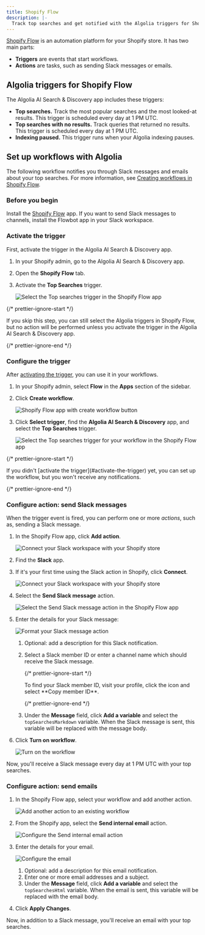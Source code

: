 ```yaml
---
title: Shopify Flow
description: |-
  Track top searches and get notified with the Algolia triggers for Shopify Flow.
---
```


[Shopify Flow](https://help.shopify.com/en/manual/shopify-flow/) is an automation platform for your Shopify store.
It has two main parts:

- **Triggers** are events that start workflows.
- **Actions** are tasks, such as sending Slack messages or emails.

## Algolia triggers for Shopify Flow

The Algolia AI Search & Discovery app includes these triggers:

- **Top searches.** Track the most popular searches and the most looked-at results. This trigger is scheduled every day at 1 PM UTC.
- **Top searches with no results.** Track queries that returned no results. This trigger is scheduled every day at 1 PM UTC.
- **Indexing paused.** This trigger runs when your Algolia indexing pauses.

## Set up workflows with Algolia

The following workflow notifies you through Slack messages and emails about your top searches.
For more information, see [Creating workflows in Shopify Flow](https://help.shopify.com/en/manual/shopify-flow/create-workflow/).

### Before you begin

Install the [Shopify Flow](https://apps.shopify.com/flow) app. If you want to send Slack messages to channels, install the Flowbot app in your Slack workspace.

### Activate the trigger

First, activate the trigger in the Algolia AI Search & Discovery app.

1. In your Shopify admin, go to the Algolia AI Search & Discovery app.
1. Open the **Shopify Flow** tab.
1. Activate the **Top Searches** trigger.

   ![Select the Top searches trigger in the Shopify Flow app](/doc/assets/images/integrations/shopify/going-further/13-shopify-flow-tab-461f714a.jpeg)

{/* prettier-ignore-start */}

<Note>
  If you skip this step, you can still select the Algolia triggers in Shopify Flow,
  but no action will be performed unless you activate the trigger in the Algolia AI Search & Discovery app.
</Note>

{/* prettier-ignore-end */}

### Configure the trigger

After [activating the trigger](#activate-the-trigger), you can use it in your workflows.

1. In your Shopify admin, select **Flow** in the **Apps** section of the sidebar.

1. Click **Create workflow**.

   ![Shopify Flow app with create workflow button](/doc/assets/images/integrations/shopify/shopify-flow-9f54845b.png)

1. Click **Select trigger**, find the **Algolia AI Search & Discovery** app,
   and select the **Top Searches** trigger.

   ![Select the Top searches trigger for your workflow in the Shopify Flow app](/doc/assets/images/integrations/shopify/select-trigger-60647f2d.png)

{/* prettier-ignore-start */}

<Note>
  If you didn't [activate the trigger](#activate-the-trigger) yet,
  you can set up the workflow, but you won't receive any notifications.
</Note>

{/* prettier-ignore-end */}

### Configure action: send Slack messages

When the trigger event is fired, you can perform one or more _actions_,
such as, sending a Slack message.

1. In the Shopify Flow app, click **Add action**.

   ![Connect your Slack workspace with your Shopify store](/doc/assets/images/integrations/shopify/add-action-5cbe9af3.png)

1. Find the **Slack** app.

1. If it's your first time using the Slack action in Shopify, click **Connect**.

   ![Connect your Slack workspace with your Shopify store](/doc/assets/images/integrations/shopify/slack-action-60487bce.png)

1. Select the **Send Slack message** action.

   ![Select the Send Slack message action in the Shopify Flow app](/doc/assets/images/integrations/shopify/slack-action-connected-d0a71953.png)

1. Enter the details for your Slack message:

   ![Format your Slack message action](/doc/assets/images/integrations/shopify/slack-message-84be15b9.png)

   1. Optional: add a description for this Slack notification.

   1. Select a Slack member ID or enter a channel name which should receive the Slack message.

      {/* prettier-ignore-start */}

      <Note>
        To find your Slack member ID, visit your profile, click the icon and
        select **Copy member ID**.
      </Note>

      {/* prettier-ignore-end */}

   1. Under the **Message** field, click **Add a variable** and select the `topSearchesMarkdown` variable.
      When the Slack message is sent, this variable will be replaced with the message body.

1. Click **Turn on workflow**.

   ![Turn on the workflow](/doc/assets/images/integrations/shopify/turn-on-workflow-085485dc.png)

Now, you'll receive a Slack message every day at 1 PM UTC with your top searches.

### Configure action: send emails

1. In the Shopify Flow app, select your workflow and add another action.

   ![Add another action to an existing workflow](/doc/assets/images/integrations/shopify/add-more-action-26cdf781.png)

1. From the Shopify app, select the **Send internal email** action.

   ![Configure the Send internal email action](/doc/assets/images/integrations/shopify/send-internal-email-e46b9e79.png)

1. Enter the details for your email.

   ![Configure the email](/doc/assets/images/integrations/shopify/email-13569071.png)

   1. Optional: add a description for this email notification.
   1. Enter one or more email addresses and a subject.
   1. Under the **Message** field, click **Add a variable** and select the `topSearchesHtml` variable.
      When the email is sent, this variable will be replaced with the email body.

1. Click **Apply Changes**.

Now, in addition to a Slack message, you'll receive an email with your top searches.
